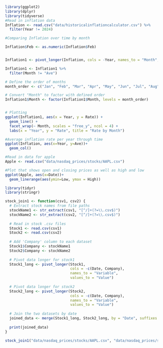 ```r
library(ggplot2)
library(dplyr)
library(tidyverse)
#Read in inflation data 
Inflation <- read.csv("data/historicalinflationcalculator.csv") %>% 
  filter(Year != 2024)
```


```r
#Comparing Inflation over time by month

Inflation$Feb <- as.numeric(Inflation$Feb)


Inflation1 <- pivot_longer(Inflation, cols = -Year, names_to = "Month", values_to = "Rate")

Inflation1 <- Inflation1 %>% 
  filter(Month != "Ave")

# Define the order of months
month_order <- c("Jan", "Feb", "Mar", "Apr", "May", "Jun", "Jul", "Aug", "Sep", "Oct", "Nov", "Dec")

# Convert "Month" to factor with defined order
Inflation1$Month <- factor(Inflation1$Month, levels = month_order)


# Plotting
ggplot(Inflation1, aes(x = Year, y = Rate)) +
  geom_line() +
  facet_wrap(~ Month, scales = "free_y", ncol = 4) +
  labs(x = "Year", y = "Rate", title = "Rate by Month")
```

```r
#Average inflation rate per year through time 
ggplot(Inflation, aes(x=Year, y=Ave))+
  geom_col()
```

```r
#Read in data for apple
Apple <- read.csv("data/nasdaq_prices/stocks/AAPL.csv")

#Plot that shows open and closing prices as well as high and low
ggplot(Apple, aes(x=Date))+
  geom_linerange(aes(ymin=Low, ymax = High))
```



```r
library(tidyr)
library(stringr)
```




```r
stock_join1 <- function(csv1, csv2) {
  # Extract stock names from file paths
  stockName1 <- str_extract(csv1, "[^/]+(?=\\.csv$)")
  stockName2 <- str_extract(csv2, "[^/]+(?=\\.csv$)")
  
  # Read in stock .csv files
  Stock1 <- read.csv(csv1)
  Stock2 <- read.csv(csv2)
  
  # Add 'Company' column to each dataset
  Stock1$Company <- stockName1
  Stock2$Company <- stockName2
  
  # Pivot data longer for stock1
  Stock1_long <- pivot_longer(Stock1, 
                              cols = -c(Date, Company),  
                              names_to = "Variable", 
                              values_to = "Value")
  
  # Pivot data longer for stock2
  Stock2_long <- pivot_longer(Stock2, 
                              cols = -c(Date, Company),  
                              names_to = "Variable", 
                              values_to = "Value")
  
  # Join the two datasets by date
  joined_data <- merge(Stock1_long, Stock2_long, by = "Date", suffixes = c(paste0("_", stockName1), paste0("_", stockName2)))
  
  print(joined_data)
}

```

```r
stock_join1("data/nasdaq_prices/stocks/AAPL.csv", "data/nasdaq_prices/stocks/MSFT.csv")
```

